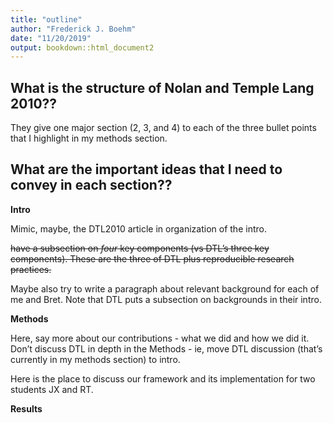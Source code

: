 ```yaml
---
title: "outline"
author: "Frederick J. Boehm"
date: "11/20/2019"
output: bookdown::html_document2
---
```


## What is the structure of Nolan and Temple Lang 2010??

They give one major section (2, 3, and 4) to each of the three bullet points that I highlight in my methods section.





## What are the important ideas that I need to convey in each section?? 

**Intro**

Mimic, maybe, the DTL2010 article in organization of the intro. 

~~have a subsection on *four* key components (vs DTL's three key components). These are the three of DTL plus reproducible research practices.~~



Maybe also try to write a paragraph about relevant background for each of me and Bret. Note that DTL puts a subsection on backgrounds in their intro.



**Methods**

Here, say more about our contributions - what we did and how we did it. Don't discuss DTL in depth in the Methods - ie, move DTL discussion (that's currently in my methods section) to intro. 

Here is the place to discuss our framework and its implementation for two students JX and RT.

**Results**



